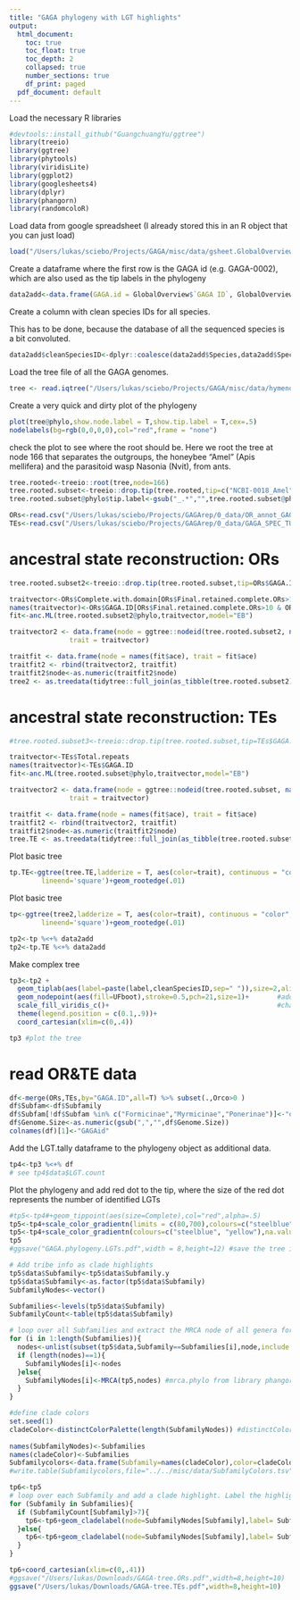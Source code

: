 ```yaml
---
title: "GAGA phylogeny with LGT highlights"
output:
  html_document:
    toc: true
    toc_float: true
    toc_depth: 2
    collapsed: true
    number_sections: true
    df_print: paged
  pdf_document: default
---
```

<STYLE TYPE="text/css">
<!--
  td{
    font-family: Arial; 
    font-size: 8pt;
    padding:0px;
    cellpadding="0";
    cellspacing="0"
  }
  th {
    font-family: Arial; 
    font-size: 8pt;
    height: 20px;
    font-weight: bold;
    text-align: right;
    background-color: #ccccff;
  }
  table { 
    border-spacing: 0px;
    border-collapse: collapse;
  }
--->
</STYLE>


Load the necessary R libraries
```r
#devtools::install_github("GuangchuangYu/ggtree")
library(treeio)
library(ggtree)
library(phytools)
library(viridisLite)
library(ggplot2)
library(googlesheets4)
library(dplyr)
library(phangorn)
library(randomcoloR)
```

Load data from google spreadsheet (I already stored this in an R object that you can just load)
```r
load("/Users/lukas/sciebo/Projects/GAGA/misc/data/gsheet.GlobalOverview.21-09-22.Robj")

```

Create a dataframe where the first row is the GAGA id (e.g. GAGA-0002), which are also used as the tip labels in the phylogeny
```r
data2add<-data.frame(GAGA.id = GlobalOverview$`GAGA ID`, GlobalOverview)
```

Create a column with clean species IDs for all species. 

This has to be done, because the database of all the sequenced species is a bit convoluted.
```r
data2add$cleanSpeciesID<-dplyr::coalesce(data2add$Species,data2add$Species..from.Assembly.Overview.)
```


Load the tree file of all the GAGA genomes.
```r
tree <- read.iqtree("/Users/lukas/sciebo/Projects/GAGA/misc/data/hymenoptera_psc98_partition_b1000_40threads_msubnucl.treefile")
```

Create a very quick and dirty plot of the phylogeny
```r
plot(tree@phylo,show.node.label = T,show.tip.label = T,cex=.5)
nodelabels(bg=rgb(0,0,0,0),col="red",frame = "none")

```

check the plot to see where the root should be. Here we root the tree at node 166 that separates the outgroups, the honeybee "Amel" (Apis mellifera) and the parasitoid wasp Nasonia (Nvit), from ants.
```r

tree.rooted<-treeio::root(tree,node=166)
tree.rooted.subset<-treeio::drop.tip(tree.rooted,tip=c("NCBI-0018_Amel","NCBI-0019_Nvit"))
tree.rooted.subset@phylo$tip.label<-gsub("_.*","",tree.rooted.subset@phylo$tip.label)
```

```r
ORs<-read.csv("/Users/lukas/sciebo/Projects/GAGArep/0_data/OR_annot_GAGA_summary_v2modf.tsv",sep="\t",dec = ",")
TEs<-read.csv("/Users/lukas/sciebo/Projects/GAGArep/0_data/GAGA_SPEC_TUBE_ECOL - Repeat annotation.tsv",skip=1,sep="\t")
```


# ancestral state reconstruction: ORs

```r
tree.rooted.subset2<-treeio::drop.tip(tree.rooted.subset,tip=ORs$GAGA.ID[ORs$Final.retained.complete.ORs<10 | ORs$Scaffold.N50<1000000])
```


```r
traitvector<-ORs$Complete.with.domain[ORs$Final.retained.complete.ORs>10 & ORs$Scaffold.N50>1000000]
names(traitvector)<-ORs$GAGA.ID[ORs$Final.retained.complete.ORs>10 & ORs$Scaffold.N50>1000000]
fit<-anc.ML(tree.rooted.subset2@phylo,traitvector,model="EB")
```

```r
traitvector2 <- data.frame(node = ggtree::nodeid(tree.rooted.subset2, names(traitvector)),
               trait = traitvector)

traitfit <- data.frame(node = names(fit$ace), trait = fit$ace)
traitfit2 <- rbind(traitvector2, traitfit)
traitfit2$node<-as.numeric(traitfit2$node)
tree2 <- as.treedata(tidytree::full_join(as_tibble(tree.rooted.subset2), traitfit2, by = 'node'))

```

# ancestral state reconstruction: TEs
```r
#tree.rooted.subset3<-treeio::drop.tip(tree.rooted.subset,tip=TEs$GAGA.ID)
```

```r
traitvector<-TEs$Total.repeats
names(traitvector)<-TEs$GAGA.ID
fit<-anc.ML(tree.rooted.subset@phylo,traitvector,model="EB")
```

```r
traitvector2 <- data.frame(node = ggtree::nodeid(tree.rooted.subset, names(traitvector)),
               trait = traitvector)

traitfit <- data.frame(node = names(fit$ace), trait = fit$ace)
traitfit2 <- rbind(traitvector2, traitfit)
traitfit2$node<-as.numeric(traitfit2$node)
tree.TE <- as.treedata(tidytree::full_join(as_tibble(tree.rooted.subset), traitfit2, by = 'node'))

```

Plot basic tree
```r
tp.TE<-ggtree(tree.TE,ladderize = T, aes(color=trait), continuous = "color", size=1,
        lineend='square')+geom_rootedge(.01)
```


Plot basic tree
```r
tp<-ggtree(tree2,ladderize = T, aes(color=trait), continuous = "color", size=1,
        lineend='square')+geom_rootedge(.01)
```


```r
tp2<-tp %<+% data2add
tp2<-tp.TE %<+% data2add
```

Make complex tree
```r
tp3<-tp2 + 
  geom_tiplab(aes(label=paste(label,cleanSpeciesID,sep=" ")),size=2,align = T,linesize = .1)+    #add the tip labels
  geom_nodepoint(aes(fill=UFboot),stroke=0.5,pch=21,size=1)+       #add the info about bootstrapping success as points of different colors to the nodes
  scale_fill_viridis_c()+                                          #change the color of the node points to a viridis color scale
  theme(legend.position = c(0.1,.9))+
  coord_cartesian(xlim=c(0,.4))
```

```r
tp3 #plot the tree
```

# read OR&TE data


```r
df<-merge(ORs,TEs,by="GAGA.ID",all=T) %>% subset(.,Orco>0 )
df$Subfam<-df$Subfamily
df$Subfam[!df$Subfam %in% c("Formicinae","Myrmicinae","Ponerinae")]<-"other"
df$Genome.Size<-as.numeric(gsub(",","",df$Genome.Size))
colnames(df)[1]<-"GAGAid"
```


Add the LGT.tally dataframe to the phylogeny object as additional data.
```r
tp4<-tp3 %<+% df
# see tp4$data$LGT.count
```

Plot the phylogeny and add red dot to the tip, where the size of the red dot represents the number of identified LGTs
```r
#tp5<-tp4#+geom_tippoint(aes(size=Complete),col="red",alpha=.5)
tp5<-tp4+scale_color_gradientn(limits = c(80,700),colours=c("steelblue", "yellow"),na.value = "grey80")
tp5<-tp4+scale_color_gradientn(colours=c("steelblue", "yellow"),na.value = "grey80")
tp5
#ggsave("GAGA.phylogeny.LGTs.pdf",width = 8,height=12) #save the tree in a pdf
```

```r


# Add tribe info as clade highlights
tp5$data$Subfamily<-tp5$data$Subfamily.y
tp5$data$Subfamily<-as.factor(tp5$data$Subfamily)
SubfamilyNodes<-vector()

Subfamilies<-levels(tp5$data$Subfamily)
SubfamilyCount<-table(tp5$data$Subfamily)

# loop over all Subfamilies and extract the MRCA node of all genera for each Subfamily
for (i in 1:length(Subfamilies)){
  nodes<-unlist(subset(tp5$data,Subfamily==Subfamilies[i],node,include.self=T))
  if (length(nodes)==1){
    SubfamilyNodes[i]<-nodes
  }else{
    SubfamilyNodes[i]<-MRCA(tp5,nodes) #mrca.phylo from library phangorn (https://rdrr.io/cran/phangorn/man/Ancestors.html)
  }
}

#define clade colors
set.seed(1)
cladeColor<-distinctColorPalette(length(SubfamilyNodes)) #distinctColorPalette from randomcoloR
 
names(SubfamilyNodes)<-Subfamilies
names(cladeColor)<-Subfamilies
Subfamilycolors<-data.frame(Subfamily=names(cladeColor),color=cladeColor)
#write.table(Subfamilycolors,file="../../misc/data/SubfamilyColors.tsv",sep="\t",quote=F, row.names=F)

tp6<-tp5
# loop over each Subfamily and add a clade highlight. Label the highlight only for larger clades
for (Subfamily in Subfamilies){
  if (SubfamilyCount[Subfamily]>7){
    tp6<-tp6+geom_cladelabel(node=SubfamilyNodes[Subfamily],label= Subfamily,align = T, offset = 0.1, col=c(cladeColor[Subfamily],"black"),barsize = 1,angle = 90,fontsize = 2,offset.text = .0001,hjust=.5)
  }else{
    tp6<-tp6+geom_cladelabel(node=SubfamilyNodes[Subfamily],label= Subfamily,align = T, offset = 0.1, col=c(cladeColor[Subfamily],"black"),barsize = 1,angle = 45,fontsize = 2,offset.text = .0001)
  }
}

```

```r
tp6+coord_cartesian(xlim=c(0,.41))
#ggsave("/Users/lukas/Downloads/GAGA-tree.ORs.pdf",width=8,height=10)
ggsave("/Users/lukas/Downloads/GAGA-tree.TEs.pdf",width=8,height=10)
```